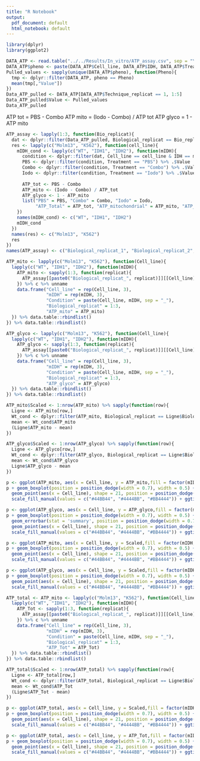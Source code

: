 ```yaml
---
title: "R Notebook"
output:
  pdf_document: default
  html_notebook: default
---
```


```r
library(dplyr)
library(ggplot2)
```



```r
DATA_ATP <- read.table("../../Results/In_vitro/ATP_assay.csv", sep = "\t", col.names = c("Cell_line", "IDH", "Treatment", "Technique_replicat", "Biological_replicat", "Value"))
DATA_ATP$pheno <- paste(DATA_ATP$Cell_line, DATA_ATP$IDH, DATA_ATP$Treatment, DATA_ATP$Biological_replicat, sep = "_")
Pulled_values <- sapply(unique(DATA_ATP$pheno), function(Pheno){
  tmp <- dplyr::filter(DATA_ATP, pheno == Pheno)
  mean(tmp[,"Value"])
}) 
Data_ATP_pulled <- DATA_ATP[DATA_ATP$Technique_replicat == 1, 1:5]
Data_ATP_pulled$Value <- Pulled_values
Data_ATP_pulled
```

ATP tot = PBS - Combo
ATP mito = (Iodo - Combo) / ATP tot
ATP glyco = 1 - ATP mito

```r
ATP_assay <- lapply(1:3, function(Bio_replicat){
  dat <- dplyr::filter(Data_ATP_pulled, Biological_replicat == Bio_replicat)
  res <- lapply(c("Molm13", "K562"), function(cell_line){
    mIDH_cond <- lapply(c("WT", "IDH1", "IDH2"), function(mIDH){
      condition <- dplyr::filter(dat, Cell_line == cell_line & IDH == mIDH)
      PBS <- dplyr::filter(condition, Treatment == "PBS") %>% .$Value
      Combo <- dplyr::filter(condition, Treatment == "Combo") %>% .$Value
      Iodo <- dplyr::filter(condition, Treatment == "Iodo") %>% .$Value 
      
      ATP_tot <- PBS - Combo
      ATP_mito <- (Iodo - Combo) / ATP_tot
      ATP_glyco <- 1 - ATP_mito
      list("PBS" = PBS, "Combo" = Combo, "Iodo" = Iodo, 
           "ATP_Total" = ATP_tot, "ATP_mitochondrial" = ATP_mito, "ATP_glycolyse" = ATP_glyco)
    })
    names(mIDH_cond) <- c("WT", "IDH1", "IDH2")
    mIDH_cond
  })
  names(res) <- c("Molm13", "K562")
  res
})
names(ATP_assay) <- c("Biological_replicat_1", "Biological_replicat_2", "Biological_replicat_3")
```

```r
ATP_mito <- lapply(c("Molm13", "K562"), function(Cell_line){
  lapply(c("WT", "IDH1", "IDH2"), function(mIDH){
    ATP_mito <- sapply(1:3, function(replicat){
      ATP_assay[[paste0("Biological_replicat_", replicat)]][[Cell_line]][[mIDH]]$ATP_mitochondrial
    }) %>% c %>% unname
    data.frame("Cell_line" = rep(Cell_line, 3),
               "mIDH" = rep(mIDH, 3),
               "Condition" = paste(Cell_line, mIDH, sep = "_"),
               "Biological_replicat" = 1:3,
               "ATP_mito" = ATP_mito)
  }) %>% data.table::rbindlist()
}) %>% data.table::rbindlist()

ATP_glyco <- lapply(c("Molm13", "K562"), function(Cell_line){
  lapply(c("WT", "IDH1", "IDH2"), function(mIDH){
    ATP_glyco <- sapply(1:3, function(replicat){
      ATP_assay[[paste0("Biological_replicat_", replicat)]][[Cell_line]][[mIDH]]$ATP_glycolyse
    }) %>% c %>% unname
    data.frame("Cell_line" = rep(Cell_line, 3),
               "mIDH" = rep(mIDH, 3),
               "Condition" = paste(Cell_line, mIDH, sep = "_"),
               "Biological_replicat" = 1:3,
               "ATP_glyco" = ATP_glyco)
  }) %>% data.table::rbindlist()
}) %>% data.table::rbindlist()
```

```r
ATP_mito$Scaled <- 1:nrow(ATP_mito) %>% sapply(function(row){
  Ligne <- ATP_mito[row,]
  Wt_cond <- dplyr::filter(ATP_mito, Biological_replicat == Ligne$Biological_replicat & Cell_line == Ligne$Cell_line & mIDH == "WT")[1,]
  mean <- Wt_cond$ATP_mito
  (Ligne$ATP_mito - mean)
})

ATP_glyco$Scaled <- 1:nrow(ATP_glyco) %>% sapply(function(row){
  Ligne <- ATP_glyco[row,]
  Wt_cond <- dplyr::filter(ATP_glyco, Biological_replicat == Ligne$Biological_replicat & Cell_line == Ligne$Cell_line & mIDH == "WT")[1,]
  mean <- Wt_cond$ATP_glyco
  Ligne$ATP_glyco - mean
})
```

```r
p <- ggplot(ATP_mito, aes(x = Cell_line, y = ATP_mito,fill = factor(mIDH, levels = c("WT", "IDH1", "IDH2"))))
p + geom_boxplot(position = position_dodge(width = 0.7), width = 0.5) +
  geom_point(aes(x = Cell_line), shape = 21, position = position_dodge(width = 0.7)) + labs(fill = c("IDH")) +
  scale_fill_manual(values = c("#44BB44", "#4444BB", "#BB4444")) + ggtitle("ATP mitochondrial")

p <- ggplot(ATP_glyco, aes(x = Cell_line, y = ATP_glyco,fill = factor(mIDH, levels = c("WT", "IDH1", "IDH2"))))
p + geom_boxplot(position = position_dodge(width = 0.7), width = 0.5) +
  geom_errorbar(stat = 'summary', position = position_dodge(width = 0.7), width = 0.2) +
  geom_point(aes(x = Cell_line), shape = 21, position = position_dodge(width = 0.7)) + labs(fill = c("IDH")) +
  scale_fill_manual(values = c("#44BB44", "#4444BB", "#BB4444")) + ggtitle("ATP glycolyse")
```


```r
p <- ggplot(ATP_mito, aes(x = Cell_line, y = Scaled,fill = factor(mIDH, levels = c("WT", "IDH1", "IDH2"))))
p + geom_boxplot(position = position_dodge(width = 0.7), width = 0.5) +
  geom_point(aes(x = Cell_line), shape = 21, position = position_dodge(width = 0.7)) + labs(fill = c("IDH")) +
  scale_fill_manual(values = c("#44BB44", "#4444BB", "#BB4444")) + ggtitle("ATP mitochondrial")

p <- ggplot(ATP_glyco, aes(x = Cell_line, y = Scaled,fill = factor(mIDH, levels = c("WT", "IDH1", "IDH2"))))
p + geom_boxplot(position = position_dodge(width = 0.7), width = 0.5) +
  geom_point(aes(x = Cell_line), shape = 21, position = position_dodge(width = 0.7)) + labs(fill = c("IDH")) +
  scale_fill_manual(values = c("#44BB44", "#4444BB", "#BB4444")) + ggtitle("ATP glycolyse")
```

```r
ATP_total <- ATP_mito <- lapply(c("Molm13", "K562"), function(Cell_line){
  lapply(c("WT", "IDH1", "IDH2"), function(mIDH){
    ATP_Tot <- sapply(1:3, function(replicat){
      ATP_assay[[paste0("Biological_replicat_", replicat)]][[Cell_line]][[mIDH]]$ATP_Total
    }) %>% c %>% unname
    data.frame("Cell_line" = rep(Cell_line, 3),
               "mIDH" = rep(mIDH, 3),
               "Condition" = paste(Cell_line, mIDH, sep = "_"),
               "Biological_replicat" = 1:3,
               "ATP_Tot" = ATP_Tot)
  }) %>% data.table::rbindlist()
}) %>% data.table::rbindlist()
```

```r
ATP_total$Scaled <- 1:nrow(ATP_total) %>% sapply(function(row){
  Ligne <- ATP_total[row,]
  Wt_cond <- dplyr::filter(ATP_total, Biological_replicat == Ligne$Biological_replicat & Cell_line == Ligne$Cell_line & mIDH == "WT")[1,]
  mean <- Wt_cond$ATP_Tot
  (Ligne$ATP_Tot - mean)
})
```

```r
p <- ggplot(ATP_total, aes(x = Cell_line, y = Scaled,fill = factor(mIDH, levels = c("WT", "IDH1", "IDH2"))))
p + geom_boxplot(position = position_dodge(width = 0.7), width = 0.5) +
  geom_point(aes(x = Cell_line), shape = 21, position = position_dodge(width = 0.7)) + labs(fill = c("IDH")) +
  scale_fill_manual(values = c("#44BB44", "#4444BB", "#BB4444")) + ggtitle("ATP Total Scaled")
```

```r
p <- ggplot(ATP_total, aes(x = Cell_line, y = ATP_Tot,fill = factor(mIDH, levels = c("WT", "IDH1", "IDH2"))))
p + geom_boxplot(position = position_dodge(width = 0.7), width = 0.5) +
  geom_point(aes(x = Cell_line), shape = 21, position = position_dodge(width = 0.7)) + labs(fill = c("IDH")) +
  scale_fill_manual(values = c("#44BB44", "#4444BB", "#BB4444")) + ggtitle("ATP Total")
```

